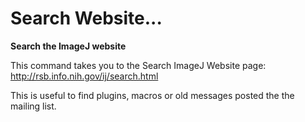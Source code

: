 = Search Website... =

'''Search the ImageJ website'''

This command takes you to the Search ImageJ Website page: http://rsb.info.nih.gov/ij/search.html

This is useful to find plugins, macros or old messages posted the the mailing list.
